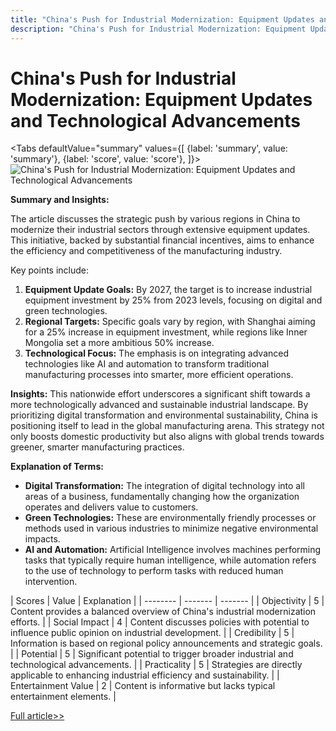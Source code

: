 ```yaml
---
title: "China's Push for Industrial Modernization: Equipment Updates and Technological Advancements"
description: "China's Push for Industrial Modernization: Equipment Updates and Technological Advancements"
---
```



# China's Push for Industrial Modernization: Equipment Updates and Technological Advancements


<Tabs
	defaultValue="summary"
	values={[
	{label: 'summary', value: 'summary'},
	{label: 'score', value: 'score'},
]}>
<TabItem value="summary">
<img
  src="https://image.informedainews.com/2024/06/Eco-XWB-1717551656-0.jpg"
  alt="China's Push for Industrial Modernization: Equipment Updates and Technological Advancements"
/>



**Summary and Insights:**

The article discusses the strategic push by various regions in China to modernize their industrial sectors through extensive equipment updates. This initiative, backed by substantial financial incentives, aims to enhance the efficiency and competitiveness of the manufacturing industry.

Key points include:
1. **Equipment Update Goals:** By 2027, the target is to increase industrial equipment investment by 25% from 2023 levels, focusing on digital and green technologies.
2. **Regional Targets:** Specific goals vary by region, with Shanghai aiming for a 25% increase in equipment investment, while regions like Inner Mongolia set a more ambitious 50% increase.
3. **Technological Focus:** The emphasis is on integrating advanced technologies like AI and automation to transform traditional manufacturing processes into smarter, more efficient operations.

**Insights:**
This nationwide effort underscores a significant shift towards a more technologically advanced and sustainable industrial landscape. By prioritizing digital transformation and environmental sustainability, China is positioning itself to lead in the global manufacturing arena. This strategy not only boosts domestic productivity but also aligns with global trends towards greener, smarter manufacturing practices.

**Explanation of Terms:**
- **Digital Transformation:** The integration of digital technology into all areas of a business, fundamentally changing how the organization operates and delivers value to customers.
- **Green Technologies:** These are environmentally friendly processes or methods used in various industries to minimize negative environmental impacts.
- **AI and Automation:** Artificial Intelligence involves machines performing tasks that typically require human intelligence, while automation refers to the use of technology to perform tasks with reduced human intervention.
</TabItem>
<TabItem value="score">
	| Scores     | Value   | Explanation |
	| -------- | ------- | ------- |
	| Objectivity  | 5    | Content provides a balanced overview of China's industrial modernization efforts.    |
	| Social Impact | 4     | Content discusses policies with potential to influence public opinion on industrial development.    |
	| Credibility    | 5    | Information is based on regional policy announcements and strategic goals.    |
	| Potential    | 5    | Significant potential to trigger broader industrial and technological advancements.    |
	| Practicality    | 5    | Strategies are directly applicable to enhancing industrial efficiency and sustainability.    |
	| Entertainment Value    | 2    | Content is informative but lacks typical entertainment elements.    |
</TabItem>
</Tabs>

[Full article>>](https://www.yicai.com/news/102137506.html)
